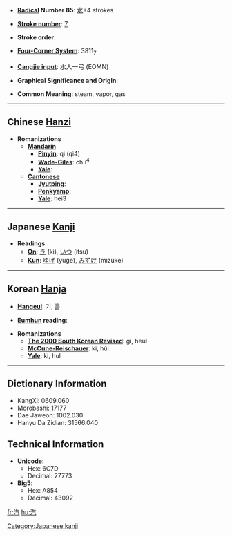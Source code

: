 * '''[[Wiktionary:Chinese radical index| Radical]] Number 85''': [[Wiktionary:Chinese radical index 水|水]]+4 strokes

* '''[[Wiktionary:Chinese total strokes index|Stroke number]]''': [[Wiktionary:Chinese total strokes index 7|7]]

* '''Stroke order''': 

* '''[[Wiktionary:Chinese four corner index|Four-Corner System]]''': 3811<sub>7</sub>

* '''[[Wiktionary:Chinese Cangjie index|Cangjie input]]''': 水人一弓 (EOMN)

* '''Graphical Significance and Origin''': 

* '''Common Meaning''': steam, vapor, gas

----

== Chinese [[Hanzi]] ==

* '''Romanizations'''
** '''[[Mandarin]]'''
*** '''[[Pinyin]]''': qì (qi4)
*** '''[[Wade-Giles]]''': ch'i<sup>4</sup>
*** '''[[Yale]]''': 
** '''[[Cantonese]]'''
*** '''[[Jyutping]]''':
*** '''[[Penkyamp]]''': 
*** '''[[Yale]]''': hei3


----

== Japanese [[Kanji]] ==

* '''Readings'''
** '''[[On]]''': [[き]] (ki), [[いつ]] (itsu)
** '''[[Kun]]''': [[ゆげ]] (yuge), [[みずけ]] (mizuke)


----

== Korean [[Hanja]] ==

* '''[[Hangeul]]''': 기, 흘

* '''[[Eumhun]] reading''': 

* '''Romanizations'''
** '''[[The 2000 South Korean Revised Romanization|The 2000 South Korean Revised]]''': gi, heul
** '''[[McCune-Reischauer]]''': ki, hŭl
** '''[[Yale]]''': ki, hul

----

== Dictionary Information ==

* KangXi: 0609.060
* Morobashi: 17177
* Dae Jaweon: 1002.030
* Hanyu Da Zidian: 31566.040

== Technical Information ==

* '''Unicode''':
** Hex: 6C7D
** Decimal: 27773
* '''Big5''':
** Hex: A854
** Decimal: 43092

[[Category:Japanese kanji]]
[[fr:汽]]
[[hu:汽]]